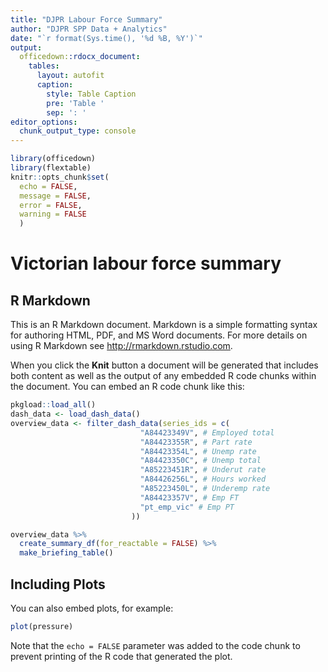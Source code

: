 ```yaml
---
title: "DJPR Labour Force Summary"
author: "DJPR SPP Data + Analytics"
date: "`r format(Sys.time(), '%d %B, %Y')`"
output: 
  officedown::rdocx_document:
    tables:
      layout: autofit
      caption:
        style: Table Caption
        pre: 'Table '
        sep: ': '
editor_options: 
  chunk_output_type: console
---
```


```r
library(officedown)
library(flextable)
knitr::opts_chunk$set(
  echo = FALSE,
  message = FALSE,
  error = FALSE,
  warning = FALSE
  )
```
# Victorian labour force summary

## R Markdown

This is an R Markdown document. Markdown is a simple formatting syntax for authoring HTML, PDF, and MS Word documents. For more details on using R Markdown see <http://rmarkdown.rstudio.com>.

When you click the **Knit** button a document will be generated that includes both content as well as the output of any embedded R code chunks within the document. You can embed an R code chunk like this:

```r
pkgload::load_all()
dash_data <- load_dash_data()
overview_data <- filter_dash_data(series_ids = c(
                             "A84423349V", # Employed total
                             "A84423355R", # Part rate
                             "A84423354L", # Unemp rate
                             "A84423350C", # Unemp total
                             "A85223451R", # Underut rate
                             "A84426256L", # Hours worked
                             "A85223450L", # Underemp rate
                             "A84423357V", # Emp FT
                             "pt_emp_vic" # Emp PT
                           ))

overview_data %>%
  create_summary_df(for_reactable = FALSE) %>%
  make_briefing_table()

```

## Including Plots

You can also embed plots, for example:

```r
plot(pressure)
```

Note that the `echo = FALSE` parameter was added to the code chunk to prevent printing of the R code that generated the plot.
